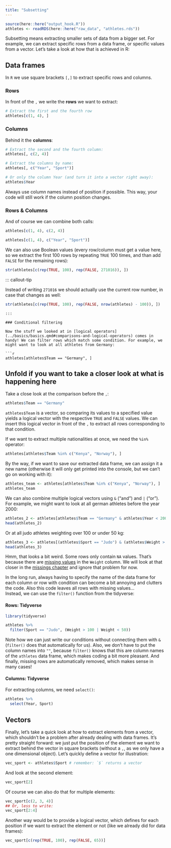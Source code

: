 ```yaml
---
title: "Subsetting"
---
```


```r
source(here::here("output_hook.R"))
athletes <- readRDS(here::here("raw_data", "athletes.rds"))
```

Subsetting means extracting smaller sets of data from a bigger set. For example, we can extract specific rows from a data frame, or specific values from a vector. Let's take a look at how that is achieved in R:

## Data frames

In `R` we use square brackets `[,]` to extract specific rows and columns.

### Rows

In front of the `,` we write the **rows** we want to extract:

```r
# Extract the first and the fourth row
athletes[c(1, 4), ]
```

### Columns

Behind it the **columns**:

```r
# Extract the second and the fourth column:
athletes[, c(2, 4)]

# Extract the columns by name:
athletes[, c("Year", "Sport")]

# Or only the column Year (and turn it into a vector right away):
athletes$Year
```

::: callout-tip
Always use column names instead of position if possible. This way, your code will still work if the column position changes.
:::

### Rows & Columns

And of course we can combine both calls:

```r
athletes[c(1, 4), c(2, 4)]

athletes[c(1, 4), c("Year", "Sport")]
```

We can also use Boolean values (every row/column must get a value here, so we extract the first 100 rows by repeating `TRUE` 100 times, and than add `FALSE` for the remaining rows):

```r
str(athletes[c(rep(TRUE, 100), rep(FALSE, 271016)), ])
```

::: callout-tip

Instead of writing `271016` we should actually use the current row number, in case that changes as well:

```r
str(athletes[c(rep(TRUE, 100), rep(FALSE, nrow(athletes) - 100)), ])
```
```
:::

### Conditional filtering

Now the stuff we looked at in [logical operators](../basics/basics.qmd#comparisons-and-logical-operators) comes in handy! We can filter rows which match some condition. For example, we might want to look at all athletes from Germany:

```r
athletes[athletes$Team == "Germany", ]
```

::: {.callout-note collapse="true"}
## Unfold if you want to take a closer look at what is happening here

Take a close look at the comparison before the `,`:

```r
athletes$Team == "Germany"
```

`athletes$Team` is a vector, so comparing its values to a specified value yields a logical vector with the respective `TRUE` and `FALSE` values. We can insert this logical vector in front of the `,` to extract all rows corresponding to that condition.
:::

If we want to extract multiple nationalities at once, we need the `%in%` operator:

```r
athletes[athletes$Team %in% c("Kenya", "Norway"), ]
```

By the way, if we want to save our extracted data frame, we can assign it a new name (otherwise it will only get printed into the console, but we can't go on working with it):

```r
athletes_team <- athletes[athletes$Team %in% c("Kenya", "Norway"), ]
athletes_team
```

We can also combine multiple logical vectors using `&` ("and") and `|` ("or"). For example, we might want to look at all german athletes before the year 2000:

```r
athletes_2 <- athletes[athletes$Team == "Germany" & athletes$Year < 2000, ]
head(athletes_2)
```

Or at all judo athletes weighting over 100 or under 50 kg:

```r
athletes_3 <- athletes[(athletes$Sport == "Judo") & (athletes$Weight > 100 | athletes$Weight < 50) , ]
head(athletes_3)
```

Hmm, that looks a bit weird. Some rows only contain `NA` values. That's because there are [missing values](../missing/missing.qmd) in the `Weight` column. We will look at that closer in the [missings chapter](../missing/missing.qmd) and ignore that problem for now.

In the long run, always having to specify the name of the data frame for each column or row with condition can become a bit annoying and clutters the code. Also this code leaves all rows with missing values...\
Instead, we can use the `filter()` function from the tidyverse:

#### Rows: Tidyverse

::: tidy
```r
library(tidyverse)

athletes %>% 
  filter(Sport == "Judo", (Weight > 100 | Weight < 50))
```
:::

Note how we can just write our conditions without connecting them with `&` (`filter()` does that automatically for us). Also, we don't have to put the column names into `""`, because `filter()` knows that this are column names of the `athletes` data frame, which makes coding a bit more pleasant. And finally, missing rows are automatically removed, which makes sense in many cases!

#### Columns: Tidyverse

For extracting columns, we need `select()`:

::: tidy
```r
athletes %>%
  select(Year, Sport)
```
:::

## Vectors

Finally, let's take a quick look at how to extract elements from a vector, which shouldn't be a problem after already dealing with data frames. It's pretty straight forward: we just put the position of the element we want to extract behind the vector in square brackets (without a `,`, as we only have a one dimensional object). Let's quickly define a vector for illustration:

```r
vec_sport <- athletes$Sport # remember: `$` returns a vector
```

And look at the second element:

```r
vec_sport[2]
```

Of course we can also do that for multiple elements:

```r
vec_sport[c(2, 3, 4)]
## Or, less to write:
vec_sport[2:4]
```

Another way would be to provide a logical vector, which defines for each position if we want to extract the element or not (like we already did for data frames):

```r
vec_sport[c(rep(TRUE, 100), rep(FALSE, 65))]
```
